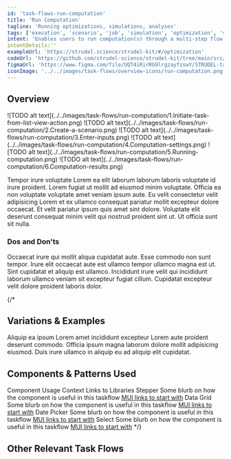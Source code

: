 ```yaml
---
id: 'task-flows-run-computation'
title: 'Run Computation'
tagline: 'Running optimizations, simulations, analyses'
tags: ['execution', 'scenario', 'job', 'simulation', 'optimization', 'stepper', 'wizard']
intent: 'Enables users to run computation(s) through a multi-step flow to generate results.'
intentDetails:''
exampleUrl: 'https://strudel.science/strudel-kit/#/optimization'
codeUrl: 'https://github.com/strudel-science/strudel-kit/tree/main/src/app/optimization'
figmaUrl: 'https://www.figma.com/file/UQT4iRirRG9lrgzayfzswY/STRUDEL-task-flows?type=design&node-id=1%3A26644&mode=design&t=YPdwq8c0BdXx5Um8-1'
iconImage: '../../images/task-flows/overview-icons/run-computation.png'
---
```


## Overview

<Grid container spacing={4}>
  <Grid item md={4}>
    ![TODO alt text](../../images/task-flows/run-computation/1.Initiate-task-from-list-view-action.png)
  </Grid>
  <Grid item md={4}>
    ![TODO alt text](../../images/task-flows/run-computation/2.Create-a-scenario.png)
  </Grid>
  <Grid item md={4}>
    ![TODO alt text](../../images/task-flows/run-computation/3.Enter-inputs.png)
  </Grid>
  <Grid item md={4}>
    ![TODO alt text](../../images/task-flows/run-computation/4.Computation-settings.png)
  </Grid>
  <Grid item md={4}>
    ![TODO alt text](../../images/task-flows/run-computation/5.Running-computation.png)
  </Grid>
  <Grid item md={4}>
    ![TODO alt text](../../images/task-flows/run-computation/6.Computation-results.png)
  </Grid>
</Grid>

Tempor irure voluptate Lorem ea elit laborum laborum laboris voluptate id irure proident. Lorem fugiat ut mollit ad eiusmod minim voluptate. Officia ea non voluptate voluptate amet veniam ipsum aute. Eu velit consectetur velit adipisicing Lorem et ex ullamco consequat pariatur mollit excepteur dolore occaecat. Et velit pariatur ipsum quis amet sint dolore. Voluptate elit deserunt consequat minim velit qui nostrud proident sint ut. Ut officia sunt sit nulla.

### Dos and Don'ts

Occaecat irure qui mollit aliqua cupidatat aute. Esse commodo non sunt tempor. Irure elit occaecat aute est ullamco tempor ullamco magna est ut. Sint cupidatat et aliquip est ullamco. Incididunt irure velit qui incididunt laborum ullamco veniam sit excepteur fugiat cillum. Cupidatat excepteur velit dolore proident laboris dolor.

{/*
## Variations & Examples

Aliquip ea ipsum Lorem amet incididunt excepteur Lorem aute proident deserunt commodo. Officia ipsum magna laborum dolore mollit adipisicing eiusmod. Duis irure ullamco in aliquip eu ad aliquip elit cupidatat.

## Components & Patterns Used

<InfoTable>
  <TableHead>
    <TableRow>
      <TableCell>Component</TableCell>
      <TableCell>Usage Context</TableCell>
      <TableCell>Links to Libraries</TableCell>
    </TableRow>
  </TableHead>
  <TableBody>
    <TableRow>
      <TableCell>Stepper</TableCell>
      <TableCell>Some blurb on how the component is useful in this taskflow</TableCell>
      <TableCell><a href="https://mui.com/material-ui/react-stepper/" target="_blank">MUI links to start with</a></TableCell>
    </TableRow>
    <TableRow>
      <TableCell>Data Grid</TableCell>
      <TableCell>Some blurb on how the component is useful in this taskflow</TableCell>
      <TableCell><a href="https://mui.com/x/react-data-grid/" target="_blank">MUI links to start with</a></TableCell>
    </TableRow>
    <TableRow>
      <TableCell>Date Picker</TableCell>
      <TableCell>Some blurb on how the component is useful in this taskflow</TableCell>
      <TableCell><a href="https://mui.com/x/react-date-pickers/" target="_blank">MUI links to start with</a></TableCell>
    </TableRow>
    <TableRow>
      <TableCell>Select</TableCell>
      <TableCell>Some blurb on how the component is useful in this taskflow</TableCell>
      <TableCell><a href="https://mui.com/material-ui/react-select/" target="_blank">MUI links to start with</a></TableCell>
    </TableRow>
  </TableBody>
</InfoTable>
*/}

## Other Relevant Task Flows

<Grid container spacing={4}>
  <Grid item md={6}>
    <TaskFlowCard name="Compare Data" />
  </Grid>
  <Grid item md={6}>
    <TaskFlowCard name="Compare Data" />
  </Grid>
</Grid>